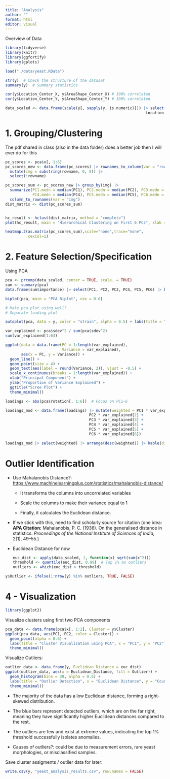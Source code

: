 ```yaml
---
title: "Analysis"
author: ""
format: html
editor: visual
---
```


Overview of Data

```r
library(tidyverse)
library(knitr) 
library(ggfortify)
library(gplots)

load("./data/yeast.RData")

str(y)  # Check the structure of the dataset
summary(y)  # Summary statistics

cor(y$Location_Center_X, y$AreaShape_Center_X) # 100% correlated
cor(y$Location_Center_Y, y$AreaShape_Center_Y) # 100% correlated

data_scaled <- data.frame(scale(y[, sapply(y, is.numeric)])) |> select(!c(Location_Center_X,
                                                              Location_Center_Y))
```

# 1. Grouping/Clustering

The pdf shared in class (also in the data folder) does a better job then I will ever do for this

```r
pc_scores <- pca$x[, 1:6]
pc_scores_new <- data.frame(pc_scores) |> rownames_to_column(var = "rowname") |>
  mutate(img = substring(rowname, 0, 8)) |>
  select(!rowname)

pc_scores_sum <- pc_scores_new |> group_by(img) |>
  summarize(PC1.medn = median(PC1), PC2.medn = median(PC2), PC3.medn = median(PC3),
            PC4.medn = median(PC4), PC5.medn = median(PC5), PC6.medn = median(PC6)) |>
  column_to_rownames(var = "img")
dist_matrix <- dist(pc_scores_sum)


hc_result <- hclust(dist_matrix, method = "complete")
plot(hc_result, main = "Hierarchical Clustering on First 6 PCs", xlab = "", sub = "")

heatmap.2(as.matrix(pc_scores_sum),scale="none",trace="none",
          cexCol=1)
```

# 2. Feature Selection/Specification

Using PCA

```r
pca <- prcomp(data_scaled, center = TRUE, scale. = TRUE)
sum <- summary(pca)
data.frame(sum$importance) |> select(PC1, PC2, PC3, PC4, PC5, PC6) |> kable()
```

```r
biplot(pca, main = "PCA Biplot", cex = 0.6)

# Make pca plot using well?
# Separate loading plot

autoplot(pca, data = y, color = "strain", alpha = 0.5) + labs(title = "PCA Plot", color = "Strain")
```

```r
var_explained <- pca$sdev^2 / sum(pca$sdev^2)
sum(var_explained[1:6])

ggplot(data = data.frame(PC = 1:length(var_explained), 
                         Variance = var_explained),
       aes(x = PC, y = Variance)) +
  geom_line() +
  geom_point(size = 4) +
  geom_text(aes(label = round(Variance, 2)), vjust = -0.5) +
  scale_x_continuous(breaks = 1:length(var_explained)) +
  xlab("Principal Component") +
  ylab("Proportion of Variance Explained") +
  ggtitle("Scree Plot") +
  theme_minimal()
```

```r
loadings <- abs(pca$rotation[, 1:6])  # Focus on PC1-6

loadings_mod <- data.frame(loadings) |> mutate(weighted = PC1 * var_explained[1] +
                                     PC2 * var_explained[2] +
                                     PC3 * var_explained[3] +
                                     PC4 * var_explained[4] +
                                     PC5 * var_explained[5] +
                                     PC6 * var_explained[6])

loadings_mod |> select(weighted) |> arrange(desc(weighted)) |> kable(digits = 3)
```

# Outlier Identification

-   Use Mahalanobis Distance?- <https://www.machinelearningplus.com/statistics/mahalanobis-distance/>

    -   It transforms the columns into uncorrelated variables

    -   Scale the columns to make their variance equal to 1

    -   Finally, it calculates the Euclidean distance.

-   If we stick with this, need to find scholarly source for citation (one idea: **APA Citation:** Mahalanobis, P. C. (1936). On the generalised distance in statistics. *Proceedings of the National Institute of Sciences of India,* 2(1), 49–55.)

-   Euclidean Distance for now

    ```r
    euc_dist <- apply(data_scaled, 1, function(x) sqrt(sum(x^2)))
    threshold <- quantile(euc_dist, 0.99)  # Top 1% as outliers
    outliers <- which(euc_dist > threshold)
    ```

```r
y$Outlier <- ifelse(1:nrow(y) %in% outliers, TRUE, FALSE)
```

# 4 - Visualization

```r
library(ggplot2)
```

Visualize clusters using first two PCA components

```r
pca_data <- data.frame(pca$x[, 1:2], Cluster = y$Cluster)
ggplot(pca_data, aes(PC1, PC2, color = Cluster)) +
  geom_point(alpha = 0.6) +
  labs(title = "Cluster Visualization using PCA", x = "PC1", y = "PC2") +
  theme_minimal()
```

Visualize Outliers:

```r
outlier_data <- data.frame(y, Euclidean_Distance = euc_dist)
ggplot(outlier_data, aes(x = Euclidean_Distance, fill = Outlier)) +
  geom_histogram(bins = 30, alpha = 0.6) +
  labs(title = "Outlier Detection", x = "Euclidean Distance", y = "Count") +
  theme_minimal()
```

-   The majority of the data has a low Euclidean distance, forming a right-skewed distribution.

-   The blue bars represent detected outliers, which are on the far right, meaning they have significantly higher Euclidean distances compared to the rest.

-   The outliers are few and exist at extreme values, indicating the top 1% threshold successfully isolates anomalies.

-   Causes of outliers?: could be due to measurement errors, rare yeast morphologies, or misclassified samples.

Save cluster assigments / outlier data for later:

```r
write.csv(y, "yeast_analysis_results.csv", row.names = FALSE)
```


